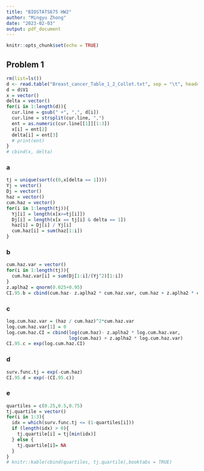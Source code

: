 ```yaml
---
title: "BIOSTATS675 HW2"
author: "Mingyu Zhong"
date: "2023-02-03"
output: pdf_document
---
```


```r
knitr::opts_chunk$set(echo = TRUE)
```

## Problem 1
```r
rm(list=ls())
d <- read.table("Breast_cancer_Table_1_2_Collet.txt", sep = "\t", header = F)
d = d$V1
x = vector()
delta = vector()
for(i in 1:length(d)){
  cur.line = gsub(" +", ",", d[i])
  cur.line = strsplit(cur.line, ",")
  ent = as.numeric(cur.line[[1]][1:3])
  x[i] = ent[2]
  delta[i] = ent[3]
  # print(ent)
}
# cbind(x, delta)
```

### a
```r
tj = unique(sort(c(0,x[delta == 1])))
Yj = vector()
Dj = vector()
haz = vector()
cum.haz = vector()
for(i in 1:length(tj)){
  Yj[i] = length(x[x>=tj[i]])
  Dj[i] = length(x[x == tj[i] & delta == 1])
  haz[i] = Dj[i] / Yj[i]
  cum.haz[i] = sum(haz[1:i])
}
```


### b
```r
cum.haz.var = vector()
for(i in 1:length(tj)){
  cum.haz.var[i] = sum(Dj[1:i]/(Yj^2)[1:i])
}
z.aplha2 = qnorm(0.025+0.95)
CI.95.b = cbind(cum.haz- z.aplha2 * cum.haz.var, cum.haz + z.aplha2 * cum.haz.var)
```


### c
```r
log.cum.haz.var = (haz / cum.haz)^2*cum.haz.var
log.cum.haz.var[1] = 0
log.cum.haz.CI = cbind(log(cum.haz)- z.aplha2 * log.cum.haz.var,
                       log(cum.haz) + z.aplha2 * log.cum.haz.var)
CI.95.c = exp(log.cum.haz.CI)
```


### d
```r
surv.func.tj = exp(-cum.haz)
CI.95.d = exp(-(CI.95.c))
```
### e
```r
quartiles = c(0.25,0.5,0.75)
tj.quartile = vector()
for(i in 1:3){
  idx = which(surv.func.tj <= (1-quartiles[i]))
  if (length(idx) > 0){
    tj.quartile[i] = tj[min(idx)]
  } else {
    tj.quartile[i]= NA
  }
}
# knitr::kable(cbind(quartiles, tj.quartile),booktabs = TRUE)
```




<!-- \newpage -->
<!-- ```{r} -->
<!-- knitr::kable(cbind(j=c('-',1:(length(tj)-1)),tj, Yj, Dj, hazard = round(haz,6), Cum.hazard = round(cum.haz,6)),booktabs = TRUE) -->
<!-- ``` -->



<!-- \newpage -->
<!-- ```{r} -->
<!-- knitr::kable(cbind(j=c('-',1:(length(tj)-1)),tj, CI.95.lower.b = round(CI.95.b[,1],6), Cum.hazard = round(cum.haz,6), CI.95.upper.b = round(CI.95.b[,2],6)),booktabs = TRUE) -->
<!-- ``` -->



<!-- \newpage -->
<!-- ```{r} -->
<!-- knitr::kable(cbind(j=c('-',1:(length(tj)-1)),tj, CI.95.lower.c = round(CI.95.c[,1],6), Cum.hazard = round(cum.haz,6), CI.95.upper.c = round(CI.95.c[,2],6)),booktabs = TRUE) -->
<!-- ``` -->



<!-- \newpage -->
<!-- ```{r} -->
<!-- knitr::kable(cbind(j=c('-',1:(length(tj)-1)),tj, CI.95.lower.d = round(CI.95.d[,2],6), S.NA.tj = round(surv.func.tj,6), CI.95.upper.d = round(CI.95.d[,1],6)),booktabs = TRUE) -->
<!-- ``` -->
